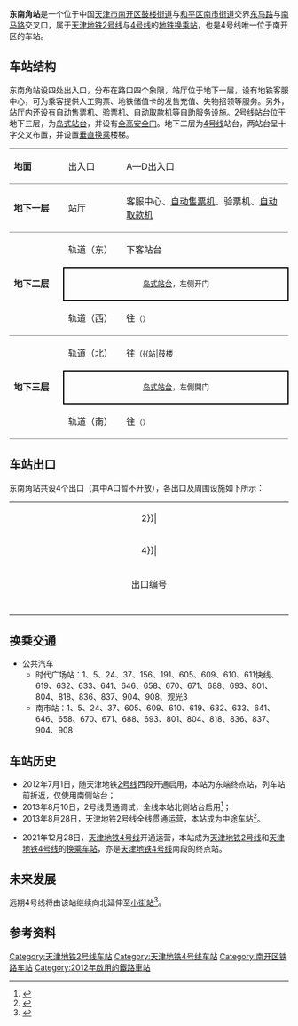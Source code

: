 {{noteTA 
|G1 =Transport}}
{{Infobox station
|name = 东南角
|eng_name = Dongnanjiao
|linecolour = {{天津地铁颜色|2}}
|linecolour2 = {{天津地铁颜色|4}}
|image = Platform, Dongnanjiao Station, Tianjin Metro 20210903.jpg
|caption = 车站站台
|other_name = 
|country = {{PRC}}
|borough = [[天津市|天津市]][[南开区|南开区]][[鼓楼街道_(天津市)|鼓楼街道]]与[[和平区_(天津市)|和平区]][[南市街道_(天津市)|南市街道]]交界
|address = [[东马路|东马路]]与[[南马路|南马路]]交叉口
|coordinates = {{coord|39|8|8.0|N|117|11|2.0|E|display=inline,title|Region:CH_type}}
|elevation = 
|operator = [[天津轨道交通集团|天津轨道交通集团]]
|lines = {{天津地铁线路名|2|SL}}<br />{{天津地铁线路名|4|SL}}
|distance = 
|platform = 各1座[[岛式站台|岛式站台]]
|tracks = 各2条
|bus_routes = 
|bus_stands = 
|connections = 公交站
|structure = 地下车站
|hall = 地下站厅
|depth = 
|levels = 
|interchange = 
|exits = 4个
|lift = 
|escalator = 4条
|architect = 
|architectural_style = 
|colour = {{天津地铁线路名|2|S}}：白色
|type = 
|status = {{天津地铁线路名|2|S}}：运营中<br />{{天津地铁线路名|4|S}}：运营中
|code = 
|zone = 
|classification = 
|website = 
|built = 
|opened = {{天津地铁线路名|2|S}}：2012年7月1日<br />{{天津地铁线路名|4|S}}：2021年12月28日<ref>{{cite news|url=http://news.enorth.com.cn/system/2021/12/26/052187413.shtml|title=官宣！12月28日天津这两条地铁线路开通运营|publisher=北方网|date=2021-12-26|accessdate=2021-12-26|archive-date=2021-12-26|archive-url=https://web.archive.org/web/20211226173836/http://news.enorth.com.cn/system/2021/12/26/052187413.shtml|dead-url=no}}</ref>
|closed = 
|pass_year = 
|passengers = 
|pass_system = 
|pass_rank = 
|mpassengers = 
|trains = 
|station_hours = 
|hours = 
|first = {{collapsible list
 |title = 　
 |
{{天津地铁线路名|2|S}}
:往{{天津地铁起讫站|2|R}}：06:01
:往{{天津地铁起讫站|2|L}}：06:08
{{天津地铁线路名|4|S}}
:往{{天津地铁起讫站|4|R}}：06:20
}}
|last = {{collapsible list
 |title = 　
 |
{{天津地铁线路名|2|S}}
:往{{天津地铁起讫站|2|R}}：23:13
:往{{天津地铁起讫站|2|L}}：23:23
{{天津地铁线路名|4|S}}
:往{{天津地铁起讫站|4|R}}：22:58
}}
|adjacent = {{adjacent stations|system=天津地铁
|line1=2|left1=鼓楼|right1=建国道
|line2=4|right2=金街}}
|other_services = 
|route_map = 
}}
'''东南角站'''是一个位于中国[[天津市|天津市]][[南开区|南开区]][[鼓楼街道_(天津市)|鼓楼街道]]与[[和平区_(天津市)|和平区]][[南市街道_(天津市)|南市街道]]交界[[东马路|东马路]]与[[南马路|南马路]]交叉口，属于[[天津地铁|天津地铁]][[天津地铁2号线|2号线]]与[[天津地铁4号线|4号线]]的[[地铁车站|地铁]][[换乘站|换乘站]]，也是4号线唯一位于南开区的车站。

== 车站结构 ==
东南角站设四处出入口，分布在路口四个象限，站厅位于地下一层，设有地铁客服中心，可为乘客提供人工购票、地铁储值卡的发售充值、失物招领等服务。另外，站厅内还设有[[自动售票机|自动售票机]]、验票机、[[自动取款机|自动取款机]]等自助服务设施。[[天津地铁2号线|2号线]]站台位于地下三层，为[[岛式站台|岛式站台]]，并设有[[屏蔽门|全高安全门]]。地下二层为[[天津地铁4号线|4号线]]站台，两站台呈十字交叉布置，并设置[[垂直换乘|垂直换乘]]楼梯。

{|cellspacing=0 cellpadding=3
|-
|style="border-top:solid 1px gray;border-bottom:solid 1px gray;" valign=top width=100|'''地面'''
|style="border-top:solid 1px gray;border-bottom:solid 1px gray;" valign=top width=100|出入口
|style="border-top:solid 1px gray;border-bottom:solid 1px gray;" valign=top width=350|A—D出入口
|-
|style="border-bottom:solid 1px gray;" valign=top|'''地下一层'''
|style="border-bottom:solid 1px gray;" valign=top|站厅
|style="border-bottom:solid 1px gray;" valign=top|客服中心、[[自动售票机|自动售票机]]、验票机、[[自动取款机|自动取款机]]
|-
|style="border-bottom:solid 1px gray;" rowspan=3 valign=top|'''地下二层'''
|轨道（东）
|{{arrow|L}} {{天津地铁线路名|4|c}}下客站台
|-
|style="border-right:solid 2px black;border-left:solid 2px black;border-top:solid 2px black;border-bottom:solid 2px black;" colspan=2|<center><small>[[岛式站台|岛式站台]]，左侧开门</small></center>
|-
|style="border-bottom:solid 1px gray;"|轨道（西）
|style="border-bottom:solid 1px gray;"|{{arrow|R}} {{天津地铁线路名|4|c}}往{{站|新兴村}}<small>（{{站|金街}}）</small>
|-
|style="border-bottom:solid 1px gray;" rowspan=3 valign=top|'''地下三层'''
|轨道（北）
|{{arrow|L}} {{天津地铁线路名|2|c}}往{{站|曹庄}}<small>（{{站|鼓楼||天津市}}）</small>
|-
|style="border-right:solid 2px black;border-left:solid 2px black;border-top:solid 2px black;border-bottom:solid 2px black;" colspan=2|<center><small>[[岛式站台|岛式站台]]，左側開门</small></center>
|-
|style="border-bottom:solid 1px gray;"|轨道（南）
|style="border-bottom:solid 1px gray;"|{{arrow|R}} {{天津地铁线路名|2|c}}往{{站|滨海国际机场}}<small>（{{站|建国道}}）</small>
|}

== 车站出口 ==
东南角站共设4个出口（其中A口暂不开放），各出口及周围设施如下所示：
{| class="wikitable" style="width:65%"
|colspan=4 align="center" bgcolor={{天津地铁颜色|2}}|
|-
|colspan=4 align="center" bgcolor={{天津地铁颜色|4}}|
|-
! style="width:9%" | 出口编号
! style="width:25%" | 地点
! style="width:53%" | 可到达目的地
! 照片
|-
| align="center" style="border-bottom:none" | {{港鐵出口|A}} || 东马路西侧、南马路北侧 || 暂不开放 || 
|-
| align="center" style="border-bottom:none" | {{港鐵出口|B}} || 和平路西侧、南马路南侧 || 和平创新大厦、保利金香槟、新汇华庭、麦购时代广场 || [[File:東南角站B出口.JPG|250px]]
|-
| align="center" style="border-bottom:none" | {{港鐵出口|C}} || 和平路东侧、通南路南侧 || 进步桥、进步广场、同庆后大楼 || [[File:东南角站C口.jpg|250px]]
|-
| align="center" style="border-bottom:none" | {{港鐵出口|D}} || 东马路东侧、通南路北侧 || 仁恒置地广场、乐天百货 || 
|}

== 换乘交通 ==
*公共汽车
**时代广场站：1、5、24、37、156、191、605、609、610、611快线、619、632、633、641、646、658、670、671、688、693、801、804、818、836、837、904、908、观光3
**南市站：1、5、24、37、605、609、610、619、632、633、641、646、658、670、671、688、693、801、804、818、836、837、904、908

== 车站历史 ==
* 2012年7月1日，随天津地铁[[天津地铁2号线|2号线]]西段开通启用，本站为东端终点站，列车站前折返，仅使用南侧站台；
* 2013年8月10日，2号线贯通调试，全线本站北侧站台启用<ref>{{cite news | title = 地铁2号线将全线贯通 天津站至东南角不载客试跑 | publisher = 网易 | date = 2013-08-10 | url = http://news.163.com/13/0810/08/95TEDHPN00014Q4P.html | accessdate = 2018-05-18 | language = zh | archive-url = https://web.archive.org/web/20180519032336/http://news.163.com/13/0810/08/95TEDHPN00014Q4P.html | archive-date = 2018-05-19 | dead-url = yes }}</ref>；
* 2013年8月28日，天津地铁2号线全线贯通运营，本站成为中途车站<ref>{{cite news | title = 天津地铁今日起启用新运行图 2号线全线贯通 | publisher = 凤凰网 | date = 2013-08-28 | url = http://finance.ifeng.com/a/20130828/10543254_0.shtml | accessdate = 2018-05-18 | language = zh | archive-date = 2018-05-19 | archive-url = https://web.archive.org/web/20180519032415/http://finance.ifeng.com/a/20130828/10543254_0.shtml | dead-url = no }}</ref>。

* 2021年12月28日，[[天津地铁|天津地铁]][[天津地铁4号线|4号线]]开通运营，本站成为[[天津地铁|天津地铁]][[天津地铁2号线|2号线]]和[[天津地铁|天津地铁]][[天津地铁4号线|4号线]]的[[换乘车站|换乘车站]]，亦是[[天津地铁|天津地铁]][[天津地铁4号线|4号线]]南段的终点站。

== 未来发展 ==
{{TJ Future infrastructure}}
远期4号线将由该站继续向北延伸至[[小街站|小街站]]<ref>{{cite news | title = 天津地铁：4号线南段建设全面铺开 北段即将启建 | publisher = 新华网 | date = 2018-01-24 | url = http://www.tj.xinhuanet.com/news/2018-01/24/c_1122307181.htm | accessdate = 2018-05-18 | language = zh | archive-date = 2018-05-18 | archive-url = https://web.archive.org/web/20180518200513/http://www.tj.xinhuanet.com/news/2018-01/24/c_1122307181.htm | dead-url = no }}</ref>。

== 参考资料 ==
<div class="references-small">
<references />
</div>

{{Commonscat|Dongnanjiao Station}}

{{天津地铁2号线}}
{{天津地铁4号线}}
{{天津轨道交通车站列表}}

[[Category:天津地铁2号线车站|Category:天津地铁2号线车站]]
[[Category:天津地铁4号线车站|Category:天津地铁4号线车站]]
[[Category:南开区铁路车站|Category:南开区铁路车站]]
[[Category:2012年啟用的鐵路車站|Category:2012年啟用的鐵路車站]]